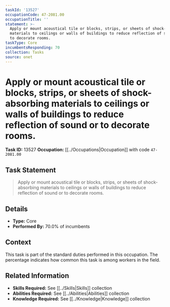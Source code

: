 ```yaml
---
taskId: '13527'
occupationCode: 47-2081.00
occupationTitle: ''
statement: >-
  Apply or mount acoustical tile or blocks, strips, or sheets of shock-absorbing
  materials to ceilings or walls of buildings to reduce reflection of sound or
  to decorate rooms.
taskType: Core
incumbentsResponding: 70
collection: Tasks
source: onet
---
```

# Apply or mount acoustical tile or blocks, strips, or sheets of shock-absorbing materials to ceilings or walls of buildings to reduce reflection of sound or to decorate rooms.

**Task ID:** 13527
**Occupation:** [[../Occupations|Occupation]] with code `47-2081.00`

## Task Statement

> Apply or mount acoustical tile or blocks, strips, or sheets of shock-absorbing materials to ceilings or walls of buildings to reduce reflection of sound or to decorate rooms.

## Details

- **Type:** Core
- **Performed By:** 70.0% of incumbents

## Context

This task is part of the standard duties performed in this occupation. The percentage indicates how common this task is among workers in the field.

## Related Information

- **Skills Required:** See [[../Skills|Skills]] collection
- **Abilities Required:** See [[../Abilities|Abilities]] collection
- **Knowledge Required:** See [[../Knowledge|Knowledge]] collection
